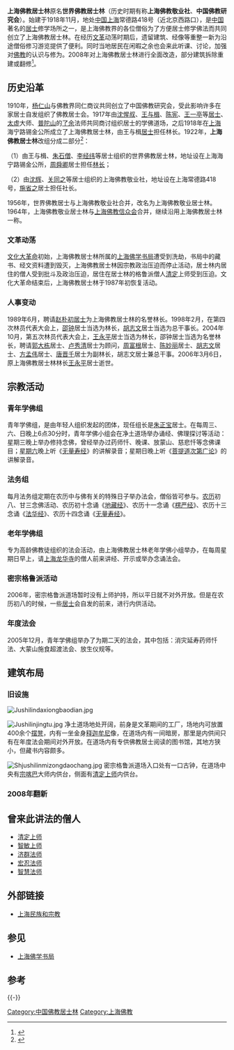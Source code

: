 {{文物保护单位
| 级别 = 市县级
|市/县名 = 静安区
| 名称 = 上海佛教居士林
| 图片 = [[File:Jushilinzhengmen.jpg|260px]]
|说明= 上海佛教居士林正门
| 编号 = 
| 分类 =
| 时代 = 
| 所在 = [[上海市|上海市]][[静安区|静安区]][[天目东路|天目东路]]100号<ref>{{Cite web|url=http://wgj.sh.gov.cn/node2/n2029/n2031/n2062/u1ai153186.html|title=上海市文化广播影视管理局 上海市文物局|accessdate=2018-05-26|work=wgj.sh.gov.cn|language=zh-CN|archive-date=2020-09-19|archive-url=https://web.archive.org/web/20200919075440/http://wgj.sh.gov.cn/node2/n2029/n2031/n2062/u1ai153186.html|dead-url=no}}</ref>
| 登录 = 2006年11月17日
}}
{{上海市优秀历史建筑
|名称 = 觉园
|所在 = [[常德路|常德路]]418號
|编号 = 4B008
|登录 = 2005年10月31日
}}
'''上海佛教居士林'''原名'''世界佛教居士林'''（历史时期有称'''上海佛教敬业社'''、'''中国佛教研究会'''）。始建于1918年11月，地处[[中国|中国]][[上海|上海]]常德路418号（近北京西路口），是[[中国|中国]]著名的[[居士|居士]]修学场所之一，是上海佛教界的各位僧俗为了方便居士修学佛法而共同创立了上海佛教居士林。在经历[[文革|文革]]动荡时期后，遗留建筑、经像等重整一新为沿途僧俗修习游览提供了便利。同时当地居民在闲暇之余也会来此听课、讨论，加强对[[佛教|佛教]]的认识与修为。2008年对上海佛教居士林进行全面改造，部分建筑拆除重建或翻修<ref>{{Cite book|title=静安历史文化图录|last=龚德庆，张仁良主编|publisher=上海：[[同济大学出版社|同济大学出版社]]|year=2011.01|isbn=978-7-5608-4364-3|pages=276-278}}</ref>。

== 历史沿革 ==
1910年，[[杨仁山|杨仁山]]与佛教界同仁商议共同创立了中国佛教研究会，受此影响许多在家居士自发组织了佛教居士会。1917年由[[沈惺叔|沈惺叔]]、[[王与楫|王与楫]]、[[陈宪|陈宪]]、[[王一亭|王一亭]]等[[居士|居士]]、[[太虚|太虚]]大师、[[普陀山|普陀山]]的[[了余|了余]]法师共同商讨组织居士的学佛道场，之后1918年在[[上海|上海]]海宁路锡金公所成立了上海佛教居士林，由王与楫[[居士|居士]]担任林长。1922年，'''上海佛教居士林'''改组分成二部分<ref>{{Cite book|title=中国佛教和慈善公益事业|last=印顺主编；王佳编|publisher=北京：[[宗教文化出版社|宗教文化出版社]]|year=2014.04|isbn=978-7-80254-841-1|pages=168}}</ref>：

（1）由王与楫、[[朱石僧|朱石僧]]、[[李经纬|李经纬]]等居士组织的世界佛教居士林，地址设在上海海宁路锡金公所，[[周舜卿|周舜卿]]居士担任[[林长|林长]]；

（2）由[[沈辉|沈辉]]、[[关同之|关同之]]等居士组织的上海佛教敬业社，地址设在上海常德路418号，[[施省之|施省之]]居士担任社长。

1956年，世界佛教居士与上海佛教敬业社合并，改名为上海佛教敬业居士林。1964年，上海佛教敬业居士林与[[上海佛教信众会|上海佛教信众会]]合并，继续沿用上海佛教居士林一称。

=== 文革动荡 ===
[[文化大革命|文化大革命]]初始，上海佛教居士林所属的[[上海佛学书局|上海佛学书局]]遭受到洗劫，书局中的藏书、经文资料遭到毁灭，上海佛教居士林因宗教政治压迫而停止活动，居士林内居住的僧人受到批斗及政治压迫，居住在居士林的格鲁派僧人[[清定|清定]]上师受到压迫。文化大革命结束后，上海佛教居士林于1987年初恢复活动。

=== 人事变动 ===
1989年6月，聘请[[赵朴初|赵朴初]][[居士|居士]]为上海佛教居士林的名誉林长。1998年2月，在第四次林员代表大会上，[[邵钟|邵钟]]居士当选为林长，[[胡志文|胡志文]]居士当选为总干事长。2004年10月，第五次林员代表大会上，[[王永平_(上海)|王永平]]居士当选为林长，邵钟居士当选为名誉林长，聘请[[郭大栋|郭大栋]]居士、[[卢秀清|卢秀清]]居士为顾问，[[周富根|周富根]]居士、[[陈妙丽|陈妙丽]]居士、[[胡志文|胡志文]]居士、[[方孟伟|方孟伟]]居士、[[唐晋千|唐晋千]]居士为副林长，胡志文居士兼总干事。2006年3月6日，原上海佛教居士林林长[[王永平_(上海)|王永平]]居士逝世。

== 宗教活动 ==
=== 青年学佛组 ===
青年学佛组，是由年轻人组织发起的团体，现任组长是[[朱正宝|朱正宝]]居士。在每周三、六、日晚上6点30分时，青年学佛小组会在净土道场举办诵经、佛理探讨等活动：星期三晚上举办修持念佛，曾经举办过药师忏、晚课、放蒙山、慈悲忏等念佛课目；[[星期六|星期六]]晚上听《[[无量寿经|无量寿经]]》的讲解录音；星期日晚上听《[[菩提道次第广论|菩提道次第广论]]》的讲解录音。

=== 法务组 ===
每月法务组定期在农历中与佛有关的特殊日子举办法会，僧俗皆可参与。[[农历|农历]]初八、甘三念佛活动、农历初十念诵《[[地藏经|地藏经]]》、农历十一念诵《[[楞严经|楞严经]]》、农历十三念诵《[[法华经|法华经]]》、农历十四念诵《[[无量寿经|无量寿经]]》。

=== 老年学佛组 ===
专为高龄佛教徒组织的法会活动，由上海佛教居士林老年学佛小组举办，在每周星期日早上，请[[上海龙华寺|上海龙华寺]]的僧人前来讲经、开示或举办念诵法会。

=== 密宗格鲁派活动 ===
2006年，密宗格鲁派道场暂时没有上师护持，所以平日就不对外开放。但是在农历初八的时候，一些[[居士|居士]]会自发的前来，进行内供活动。
=== 年度法会 ===
2005年12月，青年学佛组举办了为期二天的法会，其中包括：消灾延寿药师忏法、大蒙山施食超渡法会、放生仪规等。

== 建筑布局 ==
=== 旧设施 ===
[[File:Jushilindaxiongbaodian.jpg|right]]
{{clear}}

[[File:Jushilinjingtu.jpg|right]]
净土道场地处开阔，前身是文革期间的工厂，场地内可放置400余个[[摆凳|摆凳]]，内有一坐金身[[释迦牟尼|释迦牟尼]]像，在道场内有一间暗房，那里是内供间只有在年度法会期间对外开放。在道场内有专供佛教居士阅读的图书馆，其地方狭小，但藏书内容颇多。
{{clear}}

[[File:Shjushilinmizongdaochang.jpg|right]]
密宗格鲁派道场入口处有一口古钟，在道场中央有[[宗喀巴|宗喀巴]]大师内供台，侧面有[[清定上师|清定上师]]内供台。
{{clear}}

=== 2008年翻新 ===
== 曾来此讲法的僧人 ==
*[[清定上师|清定上师]]
*[[智敏上师|智敏上师]]
*[[济群法师|济群法师]]
*[[宏忍法师|宏忍法师]]
*[[智慧法师|智慧法师]]

== 外部链接 ==
*[https://web.archive.org/web/20041206171006/http://www.shmzw.gov.cn/gb/mzw/shzj/fj/node76/index.html 上海民族和宗教]

== 参见 ==
*[[上海佛学书局|上海佛学书局]]

==参考==
{{Reflist}}
{{-}}
{{上海市第四批优秀历史建筑}}

[[Category:中国佛教居士林|Category:中国佛教居士林]]
[[Category:上海佛教|Category:上海佛教]]